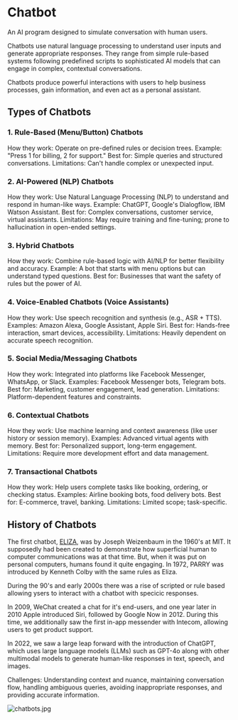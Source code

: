 # Chatbot

An AI program designed to simulate conversation with human users.

Chatbots use natural language processing to understand user inputs and generate appropriate responses. They range from simple rule-based systems following predefined scripts to sophisticated AI models that can engage in complex, contextual conversations.

Chatbots produce powerful interactions with users to help business processes, gain information, and even act as a personal assistant.

## Types of Chatbots

### 1. Rule-Based (Menu/Button) Chatbots
How they work: Operate on pre-defined rules or decision trees.
Example: "Press 1 for billing, 2 for support."
Best for: Simple queries and structured conversations.
Limitations: Can't handle complex or unexpected input.

### 2. AI-Powered (NLP) Chatbots
How they work: Use Natural Language Processing (NLP) to understand and respond in human-like ways.
Example: ChatGPT, Google's Dialogflow, IBM Watson Assistant.
Best for: Complex conversations, customer service, virtual assistants.
Limitations: May require training and fine-tuning; prone to hallucination in open-ended settings.

### 3. Hybrid Chatbots
How they work: Combine rule-based logic with AI/NLP for better flexibility and accuracy.
Example: A bot that starts with menu options but can understand typed questions.
Best for: Businesses that want the safety of rules but the power of AI.

### 4. Voice-Enabled Chatbots (Voice Assistants)
How they work: Use speech recognition and synthesis (e.g., ASR + TTS).
Examples: Amazon Alexa, Google Assistant, Apple Siri.
Best for: Hands-free interaction, smart devices, accessibility.
Limitations: Heavily dependent on accurate speech recognition.

### 5. Social Media/Messaging Chatbots
How they work: Integrated into platforms like Facebook Messenger, WhatsApp, or Slack.
Examples: Facebook Messenger bots, Telegram bots.
Best for: Marketing, customer engagement, lead generation.
Limitations: Platform-dependent features and constraints.

### 6. Contextual Chatbots
How they work: Use machine learning and context awareness (like user history or session memory).
Examples: Advanced virtual agents with memory.
Best for: Personalized support, long-term engagement.
Limitations: Require more development effort and data management.

### 7. Transactional Chatbots

How they work: Help users complete tasks like booking, ordering, or checking status.
Examples: Airline booking bots, food delivery bots.
Best for: E-commerce, travel, banking.
Limitations: Limited scope; task-specific.


## History of Chatbots

The first chatbot, [ELIZA](https://web.njit.edu/~ronkowit/eliza.html), was by Joseph Weizenbaum in the 1960's at MIT. It supposedly had been created to demonstrate how superficial human to computer communications was at that time. But, when it was put on personal computers, humans found it quite engaging. In 1972, PARRY was introduced by Kenneth Colby with the same rules as Eliza. 

During the 90's and early 2000s there was a rise of scripted or rule based allowing ysers to interact with a chatbot with specicic responses. 

In 2009, WeChat created a chat for it's end-users, and one year later in 2010 Apple introduced Siri, followed by Google Now in 2012. During this time, we additionally saw the first in-app messender with Intecom, allowing users to get product support. 

In 2022, we saw a large leap forward with the introduction of ChatGPT, which uses large language models (LLMs) such as GPT-4o along with other multimodal models to generate human-like responses in text, speech, and images.



Challenges: Understanding context and nuance, maintaining conversation flow, handling ambiguous queries, avoiding inappropriate responses, and providing accurate information.

![chatbots.jpg](/chatbots.png)